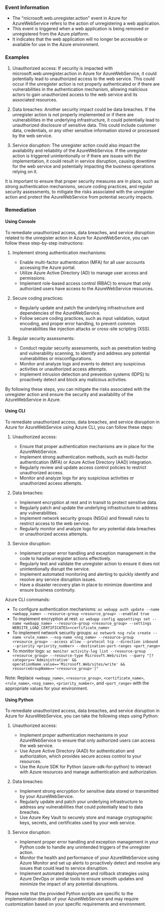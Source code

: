 
### Event Information

- The "microsoft.web.unregister.action" event in Azure for AzureWebService refers to the action of unregistering a web application.
- This event is triggered when a web application is being removed or unregistered from the Azure platform.
- It indicates that the web application will no longer be accessible or available for use in the Azure environment.


### Examples

1. Unauthorized access: If security is impacted with microsoft.web.unregister.action in Azure for AzureWebService, it could potentially lead to unauthorized access to the web service. This could occur if the unregister action is not properly authenticated or if there are vulnerabilities in the authentication mechanism, allowing malicious actors to gain unauthorized access to the web service and its associated resources.

2. Data breaches: Another security impact could be data breaches. If the unregister action is not properly implemented or if there are vulnerabilities in the underlying infrastructure, it could potentially lead to unauthorized disclosure of sensitive data. This could include customer data, credentials, or any other sensitive information stored or processed by the web service.

3. Service disruption: The unregister action could also impact the availability and reliability of the AzureWebService. If the unregister action is triggered unintentionally or if there are issues with the implementation, it could result in service disruption, causing downtime for the web service and potentially impacting the business operations relying on it.

It is important to ensure that proper security measures are in place, such as strong authentication mechanisms, secure coding practices, and regular security assessments, to mitigate the risks associated with the unregister action and protect the AzureWebService from potential security impacts.

### Remediation

#### Using Console

To remediate unauthorized access, data breaches, and service disruption related to the unregister action in Azure for AzureWebService, you can follow these step-by-step instructions:

1. Implement strong authentication mechanisms:
   - Enable multi-factor authentication (MFA) for all user accounts accessing the Azure portal.
   - Utilize Azure Active Directory (AD) to manage user access and permissions.
   - Implement role-based access control (RBAC) to ensure that only authorized users have access to the AzureWebService resources.

2. Secure coding practices:
   - Regularly update and patch the underlying infrastructure and dependencies of the AzureWebService.
   - Follow secure coding practices, such as input validation, output encoding, and proper error handling, to prevent common vulnerabilities like injection attacks or cross-site scripting (XSS).

3. Regular security assessments:
   - Conduct regular security assessments, such as penetration testing and vulnerability scanning, to identify and address any potential vulnerabilities or misconfigurations.
   - Monitor and analyze logs and events to detect any suspicious activities or unauthorized access attempts.
   - Implement intrusion detection and prevention systems (IDPS) to proactively detect and block any malicious activities.

By following these steps, you can mitigate the risks associated with the unregister action and ensure the security and availability of the AzureWebService in Azure.

#### Using CLI

To remediate unauthorized access, data breaches, and service disruption in Azure for AzureWebService using Azure CLI, you can follow these steps:

1. Unauthorized access:
   - Ensure that proper authentication mechanisms are in place for the AzureWebService.
   - Implement strong authentication methods, such as multi-factor authentication (MFA) or Azure Active Directory (AAD) integration.
   - Regularly review and update access control policies to restrict unauthorized access.
   - Monitor and analyze logs for any suspicious activities or unauthorized access attempts.

2. Data breaches:
   - Implement encryption at rest and in transit to protect sensitive data.
   - Regularly patch and update the underlying infrastructure to address any vulnerabilities.
   - Implement network security groups (NSGs) and firewall rules to restrict access to the web service.
   - Regularly monitor and analyze logs for any potential data breaches or unauthorized access attempts.

3. Service disruption:
   - Implement proper error handling and exception management in the code to handle unregister actions effectively.
   - Regularly test and validate the unregister action to ensure it does not unintentionally disrupt the service.
   - Implement automated monitoring and alerting to quickly identify and resolve any service disruption issues.
   - Have a disaster recovery plan in place to minimize downtime and ensure business continuity.

Azure CLI commands:
- To configure authentication mechanisms: `az webapp auth update --name <webapp_name> --resource-group <resource_group> --enabled true`
- To implement encryption at rest: `az webapp config appsettings set --name <webapp_name> --resource-group <resource_group> --settings WEBSITE_LOAD_CERTIFICATES=<certificate_name>`
- To implement network security groups: `az network nsg rule create --name <rule_name> --nsg-name <nsg_name> --resource-group <resource_group> --access allow --protocol tcp --direction inbound --priority <priority_number> --destination-port-ranges <port_range>`
- To monitor logs: `az monitor activity-log list --resource-group <resource_group> --resource-type Microsoft.Web/sites --query "[?category=='Administrative' && operationName.value=='Microsoft.Web/sites/write' && resourceGroupName=='<resource_group>']"`

Note: Replace `<webapp_name>`, `<resource_group>`, `<certificate_name>`, `<rule_name>`, `<nsg_name>`, `<priority_number>`, and `<port_range>` with the appropriate values for your environment.

#### Using Python

To remediate unauthorized access, data breaches, and service disruption in Azure for AzureWebService, you can take the following steps using Python:

1. Unauthorized access:
   - Implement proper authentication mechanisms in your AzureWebService to ensure that only authorized users can access the web service.
   - Use Azure Active Directory (AAD) for authentication and authorization, which provides secure access control to your resources.
   - Use the Azure SDK for Python (azure-sdk-for-python) to interact with Azure resources and manage authentication and authorization.

2. Data breaches:
   - Implement strong encryption for sensitive data stored or transmitted by your AzureWebService.
   - Regularly update and patch your underlying infrastructure to address any vulnerabilities that could potentially lead to data breaches.
   - Use Azure Key Vault to securely store and manage cryptographic keys, secrets, and certificates used by your web service.

3. Service disruption:
   - Implement proper error handling and exception management in your Python code to handle any unintended triggers of the unregister action.
   - Monitor the health and performance of your AzureWebService using Azure Monitor and set up alerts to proactively detect and resolve any issues that could lead to service disruption.
   - Implement automated deployment and rollback strategies using Azure DevOps or similar tools to ensure smooth updates and minimize the impact of any potential disruptions.

Please note that the provided Python scripts are specific to the implementation details of your AzureWebService and may require customization based on your specific requirements and environment.

